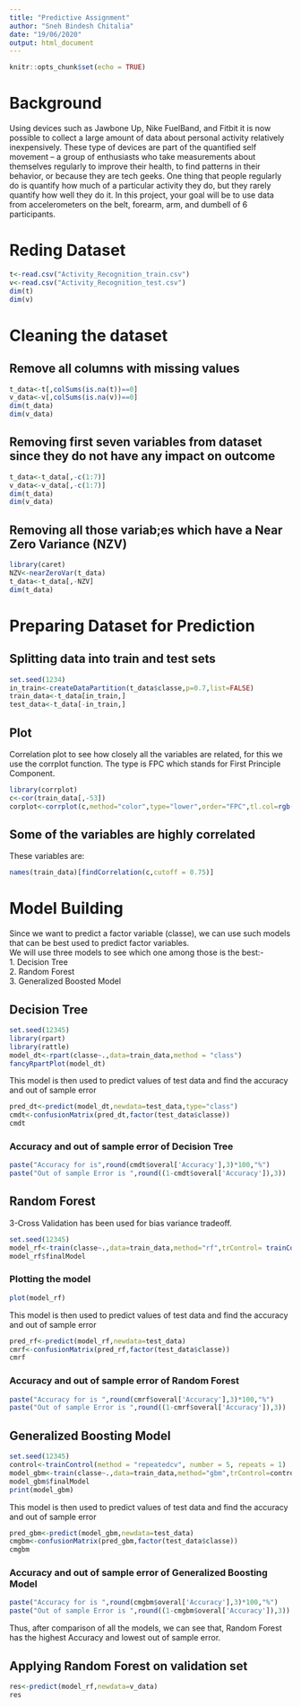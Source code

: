 ```yaml
---
title: "Predictive Assignment"
author: "Sneh Bindesh Chitalia"
date: "19/06/2020"
output: html_document
---
```


```r
knitr::opts_chunk$set(echo = TRUE)
```

# Background  

Using devices such as Jawbone Up, Nike FuelBand, and Fitbit it is now possible to collect a large amount of data about personal activity relatively inexpensively. These type of devices are part of the quantified self movement – a group of enthusiasts who take measurements about themselves regularly to improve their health, to find patterns in their behavior, or because they are tech geeks. One thing that people regularly do is quantify how much of a particular activity they do, but they rarely quantify how well they do it. In this project, your goal will be to use data from accelerometers on the belt, forearm, arm, and dumbell of 6 participants.  

# Reding Dataset
```r
t<-read.csv("Activity_Recognition_train.csv")
v<-read.csv("Activity_Recognition_test.csv")
dim(t)
dim(v)
```

# Cleaning the dataset  

## Remove all columns with missing values
```r
t_data<-t[,colSums(is.na(t))==0]
v_data<-v[,colSums(is.na(v))==0]
dim(t_data)
dim(v_data)
```

## Removing first seven variables from dataset since they do not have any impact on outcome
```r
t_data<-t_data[,-c(1:7)]
v_data<-v_data[,-c(1:7)]
dim(t_data)
dim(v_data)
```

## Removing all those variab;es which have a Near Zero Variance (NZV)
```r
library(caret)
NZV<-nearZeroVar(t_data)
t_data<-t_data[,-NZV]
dim(t_data)
```

# Preparing Dataset for Prediction  

## Splitting data into train and test sets  
```r
set.seed(1234)
in_train<-createDataPartition(t_data$classe,p=0.7,list=FALSE)
train_data<-t_data[in_train,]
test_data<-t_data[-in_train,]
```

## Plot   
Correlation plot to see how closely all the variables are related, for this we use the corrplot function. The type is FPC which stands for First Principle Component.
```r
library(corrplot)
c<-cor(train_data[,-53])
corplot<-corrplot(c,method="color",type="lower",order="FPC",tl.col=rgb(0,0,0),tl.cex=0.9)
```

## Some of the variables are highly correlated  
These variables are:  
```r
names(train_data)[findCorrelation(c,cutoff = 0.75)]
```

# Model Building  
Since we want to predict a factor variable (classe), we can use such models that can be best used to predict factor variables.  
We will use three models to see which one among those is the best:-  
1. Decision Tree  
2. Random Forest  
3. Generalized Boosted Model  

## Decision Tree
```r
set.seed(12345)
library(rpart)
library(rattle)
model_dt<-rpart(classe~.,data=train_data,method = "class")
fancyRpartPlot(model_dt)
```

This model is then used to predict values of test data and find the accuracy and out of sample error
```r
pred_dt<-predict(model_dt,newdata=test_data,type="class")
cmdt<-confusionMatrix(pred_dt,factor(test_data$classe))
cmdt
```

### Accuracy and out of sample error of Decision Tree
```r
paste("Accuracy for is",round(cmdt$overal['Accuracy'],3)*100,"%")
paste("Out of sample Error is ",round((1-cmdt$overal['Accuracy']),3))
```

## Random Forest  
3-Cross Validation has been used for bias variance tradeoff.
```r
set.seed(12345)
model_rf<-train(classe~.,data=train_data,method="rf",trControl= trainControl(method="cv",number=3,verboseIter = FALSE))
model_rf$finalModel
```

### Plotting the model
```r
plot(model_rf)
```

This model is then used to predict values of test data and find the accuracy and out of sample error
```r
pred_rf<-predict(model_rf,newdata=test_data)
cmrf<-confusionMatrix(pred_rf,factor(test_data$classe))
cmrf
```

### Accuracy and out of sample error of Random Forest
```r
paste("Accuracy for is ",round(cmrf$overal['Accuracy'],3)*100,"%")
paste("Out of sample Error is ",round((1-cmrf$overal['Accuracy']),3))
```

## Generalized Boosting Model
```r
set.seed(12345)
control<-trainControl(method = "repeatedcv", number = 5, repeats = 1)
model_gbm<-train(classe~.,data=train_data,method="gbm",trControl=control,verbose=FALSE)
model_gbm$finalModel
print(model_gbm)
```

This model is then used to predict values of test data and find the accuracy and out of sample error
```r
pred_gbm<-predict(model_gbm,newdata=test_data)
cmgbm<-confusionMatrix(pred_gbm,factor(test_data$classe))
cmgbm
```

### Accuracy and out of sample error of Generalized Boosting Model
```r
paste("Accuracy for is ",round(cmgbm$overal['Accuracy'],3)*100,"%")
paste("Out of sample Error is ",round((1-cmgbm$overal['Accuracy']),3))
```

Thus, after comparison of all the models, we can see that, Random Forest has the highest Accuracy and lowest out of sample error.  

## Applying Random Forest on validation set
```r
res<-predict(model_rf,newdata=v_data)
res
```